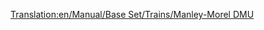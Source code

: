 [[Translation:en/Manual/Base Set/Trains/Manley-Morel DMU]]
{{de/Manual/Base Set/Trains/Züge|Image=[[File:en/Manual/Base Set/Trains/Manleymoreldmu.png]]
|Name=Manley-Morel DMU
|Kosten=£12,890 ($25.780)
|Geschwindigkeit=112 km/h (70 mph)
|Gewicht=32 t
|Leistung=608 PS (447 kW)
|Betriebskosten=£1,278 ($2.556)
|Entwurf=1957
|Betriebsdauer=12
|Platz=78 Passagiere
|Beschreibung=Die Manley-Morel DMU ist eine Diesel-Multi-Einheit (DMU) und besteht jeweils aus einer Zug- und Schublok und kann standardmäßig Passagiere transportieren.

Diese Züge sind wirklich nur für leichte Personenverkehr geeignet, da ihnen die Kraft fehlt mit einer größeren Anzahl von Waggons und schweren Gütern zurecht zu kommen. Natürlich könnte man zusätzliche Loks hinzufügen um die Leistung und Kapazität zu steigern jedoch wird sich dadurch die Maximalgeschwindigkeit von 112 km/h nicht erhöhen. Die bessere Lösung währe hier auf den Bau der [[de/Manual/Base Set/Trains/SH '125'|SH "125"]] im Jahre 1977 zu warten und diese zu verwenden.

Ein Wort der Warnung, wenn schnellere Züge auf ein großes Netzwerk gelangen, wird man feststellen, dass diese schwachen Züge den gesamten Betrieb stauen können. Man sollte also entweder von diesen Zügen weck auf bessere Modelle Aufrüsten (oder sie abgegrenzt auf separaten Strecken verwenden) oder man baut [[en/Community/Double-Tracks|Überholmöglichkeiten]].

Dieser Zug wird durch die [[de/Manual/Base Set/Trains/Dash|"Dash"]], die im Jahr 1984 eingeführt wird, überholt sein. da die [[de/Manual/Base Set/Trains/Dash|"Dash"]] 5 km/h schneller und 100 PS stärker ist als sie. - klingt nicht nach viel, aber man wird überrascht sein, wie schnell sie durchstartet!

|Reales-Leben=Das ist die Transport Tycoon Version der [https://www.wikipedia.org/wiki/ British Rail Class 101  Metro-Cammell Baureihe 101 DMU] (englisch), die als Teil der 1956 British Railways Modernisierung entworfen würde, um Dampflokomotiven auf lokalen und Semi-Express-Linien zu ersetzen. Sie ist ein Paradebeispiel für den allgemeinen Stil der DMUs in den späten 1950er und frühen 1960er Jahren. Unglaublicherweise sah man diese Züge (trotz der in TTD festgelegten "12-Jahre-Lebensdauer") bis 2003 noch immer in den britischen Landschaften herumgondeln.
}}